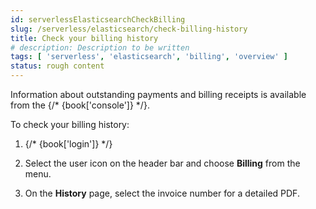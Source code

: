 ```yaml
---
id: serverlessElasticsearchCheckBilling
slug: /serverless/elasticsearch/check-billing-history
title: Check your billing history
# description: Description to be written
tags: [ 'serverless', 'elasticsearch', 'billing', 'overview' ]
status: rough content
---
```



<RoughContent />


<div id="ec-billing-history"></div>

Information about outstanding payments and billing receipts is available from the {/* {book['console']} */}.

To check your billing history:

1. {/* {book['login']} */}

1. Select the user icon on the header bar and choose **Billing** from the menu.

1. On the **History** page, select the invoice number for a detailed PDF.

